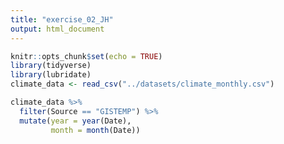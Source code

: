 ```yaml
---
title: "exercise_02_JH"
output: html_document
---
```


```r
knitr::opts_chunk$set(echo = TRUE)
library(tidyverse)
library(lubridate)
climate_data <- read_csv("../datasets/climate_monthly.csv")
```

```r
climate_data %>% 
  filter(Source == "GISTEMP") %>% 
  mutate(year = year(Date),
         month = month(Date))
```

